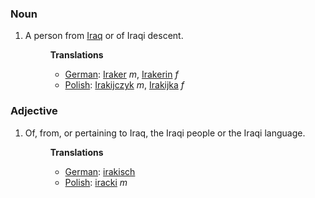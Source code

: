 ===Noun===
#A person from [[Iraq]] or of Iraqi descent.
#:'''Translations'''
#:*[[German]]: [[Iraker]] ''m'', [[Irakerin]] ''f''
#:*[[Polish]]: [[Irakijczyk]] ''m'', [[Irakijka]] ''f''

===Adjective===
#Of, from, or pertaining to Iraq, the Iraqi people or the Iraqi language.
#:'''Translations'''
#:*[[German]]: [[irakisch]]
#:*[[Polish]]: [[iracki]] ''m''
